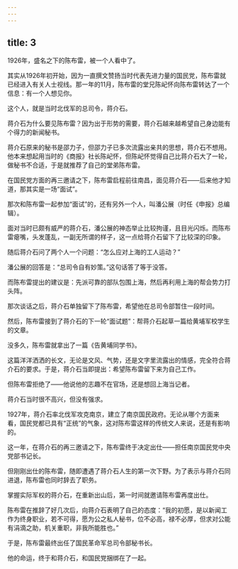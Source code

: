 ```yaml
---
---
---
```

title: 3
---



1926年，盛名之下的陈布雷，被一个人看中了。

其实从1926年初开始，因为一直撰文赞扬当时代表先进力量的国民党，陈布雷就已经进入有关人士视线。那一年的11月，陈布雷的堂兄陈屺怀向陈布雷转达了一个信息：有一个人想见你。

这个人，就是当时北伐军的总司令，蒋介石。

蒋介石为什么要见陈布雷？因为出于形势的需要，蒋介石越来越希望自己身边能有个得力的新闻秘书。

蒋介石原来的秘书是邵力子，但邵力子已多次流露出亲共的思想，蒋介石不想用。他本来想起用当时的《商报》社长陈屺怀，但陈屺怀觉得自己比蒋介石大了一轮，做秘书不合适，于是就推荐了自己的堂弟陈布雷。

在国民党方面的再三邀请之下，陈布雷启程前往南昌，面见蒋介石——后来他才知道，那其实是一场“面试”。

那次和陈布雷一起参加“面试”的，还有另外一个人，叫潘公展（时任《申报》总编辑）。

面对当时已颇有威严的蒋介石，潘公展的神态举止比较拘谨，且目光闪烁。而陈布雷瘪嘴，头发蓬乱，一副无所谓的样子，这一点给蒋介石留下了比较深的印象。

随后蒋介石问了两个人一个问题：“怎么应对上海的工人运动？”

潘公展的回答是：“总司令自有妙策。”这句话答了等于没答。

而陈布雷提出的建议是：先派可靠的部队包围上海，然后再利用上海的帮会势力打头阵。

那次谈话之后，蒋介石单独留下了陈布雷，希望他在总司令部暂住一段时间。

然后，陈布雷接到了蒋介石的下一轮“面试题”：帮蒋介石起草一篇给黄埔军校学生的文章。

没多久，陈布雷就拿出了一篇《告黄埔同学书》。

这篇洋洋洒洒的长文，无论是文风、气势，还是文字里流露出的情感，完全符合蒋介石的要求。于是，蒋介石当即提出：希望陈布雷留下来为自己工作。

但陈布雷拒绝了——他说他的志趣不在官场，还是想回上海当记者。

蒋介石当时很不高兴，但没有强求。

1927年，蒋介石率北伐军攻克南京，建立了南京国民政府。无论从哪个方面来看，国民党都已具有“正统”的气象，这对陈布雷这样的传统文人来说，还是有影响的。

这一年，在蒋介石的再三邀请之下，陈布雷终于决定出仕——担任南京国民党中央党部书记长。

但刚刚出仕的陈布雷，随即遭遇了蒋介石人生的第一次下野。为了表示与蒋介石同进退，陈布雷也同时辞去了职务。

掌握实际军权的蒋介石，在重新出山后，第一时间就邀请陈布雷再度出仕。

陈布雷在推辞了好几次后，向蒋介石表明了自己的态度：“我的初愿，是以新闻工作为终身职业，若不可得，愿为公之私人秘书，位不必高，禄不必厚，但求对公能有涓滴之助，机关重职，非我所能胜也。”

于是，陈布雷最终出任了国民革命军总司令部秘书长。

他的命运，终于和蒋介石，和国民党捆绑在了一起。